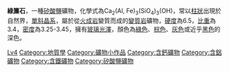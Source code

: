 {{Infobox mineral
| name        = 綠簾石
| category    = 矽酸鹽
| boxwidth    = 
| boxbgcolor  = 
| image       = Epidote - Canta, Lima, Peru.jpg
| caption     = 綠簾石
| formula     = Ca<sub>2</sub>(Al, Fe)<sub>3</sub>(SiO_4)<sub>3</sub>(OH)
| color       = 灰、棕、深得近乎黑色的深色、綠色
| habit       = 柱狀
| system      = [[單斜晶系|單斜晶系]]
| twinning    = 
| cleavage    = 
| fracture    = 
| tenacity    = 
| mohs        = 6.5
| luster      = 玻璃光澤
| refractive  = 
| opticalprop = 
| birefringence = 
| pleochroism = 
| streak      = 淡綠色
| gravity     = 3.4
| Density     = 3.25-3.45
| fusibility  = 
| diagnostic  = 
| solubility  = 
| diaphaneity = 
| other       = 

}}
'''綠簾石'''，一種[[矽酸鹽|矽酸鹽]]礦物，化學式為Ca<sub>2</sub>(Al, Fe)<sub>3</sub>(SiO<sub>4</sub>)<sub>3</sub>(OH)，常以[[柱狀|柱狀]]出現於自然界，[[單斜晶系|單斜晶系]]，屬於從[[火成岩|火成岩]]變質而成的[[變質岩|變質岩]]礦物，[[硬度|硬度]]為6.5，[[比重|比重]]為3.4，[[密度|密度]]為3.25-3.45，擁有[[玻璃光澤|玻璃光澤]]，顏色為[[綠色|綠色]]、[[棕色|棕色]]、[[灰色|灰色]]或近乎[[黑色|黑色]]的深色。

{{礦物小作品}}

[[Category:矿物|Lv4]]
[[Category:地質學|Category:地質學]]
[[Category:礦物小作品|Category:礦物小作品]]
[[Category:含鈣礦物|Category:含鈣礦物]]
[[Category:含鋁礦物|Category:含鋁礦物]]
[[Category:含鐵礦物|Category:含鐵礦物]]
[[Category:矽酸鹽礦物|Category:矽酸鹽礦物]]